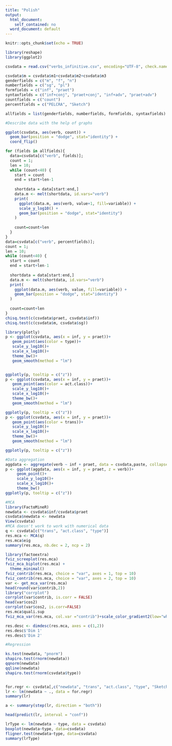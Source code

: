 ```yaml
---
title: "Polish"
output:
  html_document:
    self_contained: no
  word_document: default
---
```

```r
knitr::opts_chunk$set(echo = TRUE)

library(reshape)
library(ggplot2)

```
```r
csvdata = read.csv("verbs_infinitive.csv", encoding="UTF-8", check.names=FALSE)

csvdata$m = csvdata$m1+csvdata$m2+csvdata$m3
genderfields = c("m", "f", "n")
numberfields = c("sg", "pl")
formfields = c("inf", "praet")
syntaxfields = c("inf+conj", "praet+conj", "inf+adv", "praet+adv")
countfields = c("count") 
percentfields = c("PELCRA", "Sketch")

allfields = list(genderfields, numberfields, formfields, syntaxfields)

```

```r
#Describe data with the help of graphs

ggplot(csvdata, aes(verb, count)) +  
  geom_bar(position = "dodge", stat="identity") +
  coord_flip()

```

```r
for (fields in allfields){
  data=csvdata[c("verb", fields)];
  count = 1;
  len = 10;
  while (count<40) {
    start = count
    end = start+len-1
    
    shortdata = data[start:end,]
    data.m <- melt(shortdata, id.vars="verb")
    print(
      ggplot(data.m, aes(verb, value+1, fill=variable)) +
      scale_y_log10() +
      geom_bar(position = "dodge", stat="identity")
    )
    
    count=count+len
  }
}
data=csvdata[c("verb", percentfields)];
count = 1;
len = 10;
while (count<40) {
  start = count
  end = start+len-1
  
  shortdata = data[start:end,]
  data.m <- melt(shortdata, id.vars="verb")
  print(
    ggplot(data.m, aes(verb, value, fill=variable)) +
    geom_bar(position = "dodge", stat="identity")
  )
  
  count=count+len
}
chisq.test(c(csvdata$praet, csvdata$inf))
chisq.test(c(csvdata$m, csvdata$sg))
```

```r
library(plotly)
p <- ggplot(csvdata, aes(x = inf, y = praet))+
   geom_point(aes(color = type))+
   scale_y_log10()+
   scale_x_log10()+
   theme_bw()+
   geom_smooth(method = "lm")


ggplotly(p, tooltip = c("z"))
p <- ggplot(csvdata, aes(x = inf, y = praet))+
   geom_point(aes(color = act.class))+
   scale_y_log10()+
   scale_x_log10()+
   theme_bw()+
   geom_smooth(method = "lm")

ggplotly(p, tooltip = c("z"))
p <- ggplot(csvdata, aes(x = inf, y = praet))+
   geom_point(aes(color = trans))+
   scale_y_log10()+
   scale_x_log10()+
   theme_bw()+
   geom_smooth(method = "lm")

ggplotly(p, tooltip = c("z"))

#Data aggregation
aggdata <- aggregate(verb ~ inf + praet, data = csvdata,paste, collapse="-")
p <- ggplot(aggdata, aes(x = inf, y = praet, z = verb))+
     geom_point()+
     scale_y_log10()+
     scale_x_log10()+
     theme_bw()
ggplotly(p, tooltip = c("z"))
```

```r
#MCA
library(FactoMineR)
newdata <- csvdata$inf/csvdata$praet
csvdata$newdata <- newdata
View(csvdata)
#MCA doesn't work to work with numerical data
q <- csvdata[c("trans", "act.class", "type")]
res.mca <- MCA(q)
res.mca$eig
summary(res.mca, nb.dec = 2, ncp = 2)

library(factoextra)
fviz_screeplot(res.mca)
fviz_mca_biplot(res.mca) +
  theme_minimal()
fviz_contrib(res.mca, choice = "var", axes = 1, top = 10)
fviz_contrib(res.mca, choice = "var", axes = 2, top = 10)
var <- get_mca_var(res.mca)
head(round(var$contrib,2))
library("corrplot")
corrplot(var$contrib, is.corr = FALSE)
head(var$cos2)
corrplot(var$cos2, is.corr=FALSE)
res.mca$quali.sup
fviz_mca_var(res.mca, col.var ="contrib")+scale_color_gradient2(low="white", mid="blue", high="red", midpoint=2)+theme_minimal()

res.desc <- dimdesc(res.mca, axes = c(1,2))
res.desc$'Dim 1'
res.desc$'Dim 2'

```

```r

#Regression

ks.test(newdata, "pnorm")
shapiro.test(rnorm(newdata))
qqnorm(newdata)
qqline(newdata)
shapiro.test(rnorm(csvdata$type))


for.regr <- csvdata[,c("newdata", "trans", "act.class", "type", "Sketch", "PELCRA")]
lr <- lm(newdata ~ ., data = for.regr)
summary(lr)

a <- summary(step(lr, direction = "both"))

head(predict(lr, interval = "conf"))

lrType <- lm(newdata ~ type, data = csvdata)
boxplot(newdata~type, data=csvdata)
fligner.test(newdata~type, data=csvdata)
summary(lrType)

```

